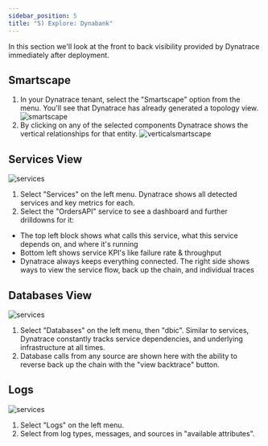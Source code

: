 ```yaml
---
sidebar_position: 5
title: "5) Explore: Dynabank"
---
```


In this section we'll look at the front to back visibility provided by Dynatrace immediately after deployment.

## Smartscape

1. In your Dynatrace tenant, select the "Smartscape" option from the menu. You'll see that Dynatrace has already generated a topology view.
   ![smartscape](/img/explore1.jpg)
2. By clicking on any of the selected components Dynatrace shows the vertical relationships for that entity.
   ![verticalsmartscape](/img/explore2.jpg)

## Services View

![services](/img/explore3.jpg)

1. Select "Services" on the left menu. Dynatrace shows all detected services and key metrics for each.
2. Select the "OrdersAPI" service to see a dashboard and further drilldowns for it:

- The top left block shows what calls this service, what this service depends on, and where it's running
- Bottom left shows service KPI's like failure rate & throughput
- Dynatrace always keeps everything connected. The right side shows ways to view the service flow, back up the chain, and individual traces

## Databases View

![services](/img/explore4.jpg)

1. Select "Databases" on the left menu, then "dbic". Similar to services, Dynatrace constantly tracks service dependencies, and underlying infrastructure at all times.
2. Database calls from any source are shown here with the ability to reverse back up the chain with the "view backtrace" button.

## Logs

![services](/img/explore5.jpg)

1. Select "Logs" on the left menu.
2. Select from log types, messages, and sources in "available attributes".

